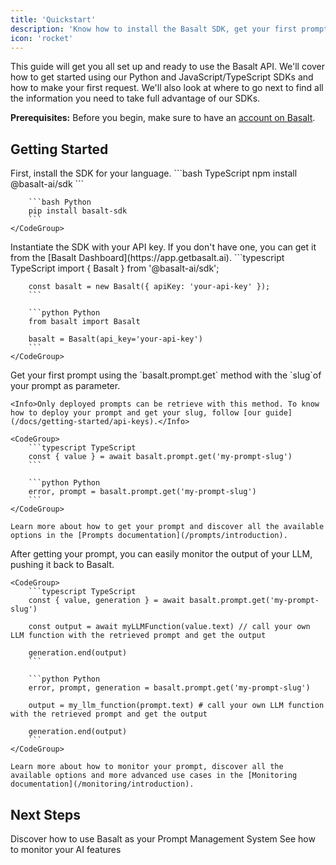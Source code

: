 ```yaml
---
title: 'Quickstart'
description: 'Know how to install the Basalt SDK, get your first prompt and start monitoring. **(~2 minutes)**'
icon: 'rocket'
---
```


This guide will get you all set up and ready to use the Basalt API. We'll cover how to get started using our Python and JavaScript/TypeScript SDKs and how to make your first request. We'll also look at where to go next to find all the information you need to take full advantage of our SDKs.

<Info>**Prerequisites:** Before you begin, make sure to have an [account on Basalt](https://app.getbasalt.ai).</Info>

## Getting Started

<Steps>
  <Step title="Install the SDK">
  First, install the SDK for your language.
	<CodeGroup>
		```bash TypeScript
		npm install @basalt-ai/sdk
		```

		```bash Python
		pip install basalt-sdk
		```
	</CodeGroup>
  </Step>
  <Step title="Instantiate Basalt">
	Instantiate the SDK with your API key. If you don't have one, you can get it from the [Basalt Dashboard](https://app.getbasalt.ai).
	<CodeGroup>
		```typescript TypeScript
		import { Basalt } from '@basalt-ai/sdk';

		const basalt = new Basalt({ apiKey: 'your-api-key' });
		```

		```python Python
		from basalt import Basalt

		basalt = Basalt(api_key='your-api-key')
		```
	</CodeGroup>
  </Step>
  <Step title="Get your prompt">
    Get your first prompt using the `basalt.prompt.get` method with the `slug`of your prompt as parameter.

	<Info>Only deployed prompts can be retrieve with this method. To know how to deploy your prompt and get your slug, follow [our guide](/docs/getting-started/api-keys).</Info>

	<CodeGroup>
		```typescript TypeScript
		const { value } = await basalt.prompt.get('my-prompt-slug')
		```

		```python Python
		error, prompt = basalt.prompt.get('my-prompt-slug')
		```
	</CodeGroup>

	Learn more about how to get your prompt and discover all the available options in the [Prompts documentation](/prompts/introduction).
  </Step>
  <Step title="Monitor the output">
    After getting your prompt, you can easily monitor the output of your LLM, pushing it back to Basalt.

	<CodeGroup>
		```typescript TypeScript
		const { value, generation } = await basalt.prompt.get('my-prompt-slug')

		const output = await myLLMFunction(value.text) // call your own LLM function with the retrieved prompt and get the output

		generation.end(output)
		```

		```python Python
		error, prompt, generation = basalt.prompt.get('my-prompt-slug')

		output = my_llm_function(prompt.text) # call your own LLM function with the retrieved prompt and get the output

		generation.end(output)
		```
	</CodeGroup>

	Learn more about how to monitor your prompt, discover all the available options and more advanced use cases in the [Monitoring documentation](/monitoring/introduction).
  </Step>
</Steps>

## Next Steps

<CardGroup cols={2}>
  <Card
	title="Prompts"
	icon="comment-dots"
	href="/prompts/getting-started"
	arrow
  >
	Discover how to use Basalt as your Prompt Management System
  </Card>
  <Card
	title="Monitoring"
	icon="chart-line"
	href="/monitoring/getting-started"
	arrow
  >
	See how to monitor your AI features
  </Card>
</CardGroup>